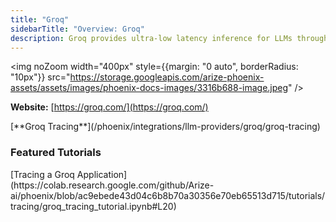 ```yaml
---
title: "Groq"
sidebarTitle: "Overview: Groq"
description: Groq provides ultra-low latency inference for LLMs through its custom-built LPU™ architecture.
---
```


<img noZoom width="400px" style={{margin: "0 auto", borderRadius: "10px"}} src="https://storage.googleapis.com/arize-phoenix-assets/assets/images/phoenix-docs-images/3316b688-image.jpeg" />

**Website:** [https://groq.com/](https://groq.com/)

<Columns cols={2}>
  <Card img="https://storage.googleapis.com/arize-phoenix-assets/assets/images/phoenix-docs-images/612c738c-image.avif">
    [**Groq Tracing**](/phoenix/integrations/llm-providers/groq/groq-tracing)
  </Card>
</Columns>

### Featured Tutorials
<Columns cols={2}>
  <Card img="https://storage.googleapis.com/arize-phoenix-assets/assets/images/phoenix-docs-images/a7759586-image.jpeg">
    [Tracing a Groq Application](https://colab.research.google.com/github/Arize-ai/phoenix/blob/ac9ebede43d04c6b8b70a30356e70eb65513d715/tutorials/tracing/groq_tracing_tutorial.ipynb#L20)
  </Card>
</Columns>